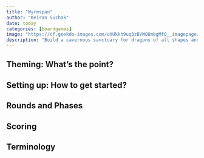 ```yaml
---
title: "Wyrmspan"
author: "Keiran Suchak"
date: today
categories: [boardgames]
image: "https://cf.geekdo-images.com/oXUkkh9uq3zBVWQ8mbgMfQ__imagepage/img/DaWOlDtxDRns4ibNr1_NYlicTw8=/fit-in/900x600/filters:no_upscale():strip_icc()/pic7947338.png"
description: "Build a cavernous sanctuary for dragons of all shapes and sizes!"
---
```


## Theming: What's the point?

## Setting up: How to get started?

## Rounds and Phases

## Scoring

## Terminology

